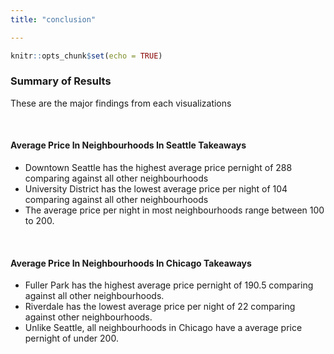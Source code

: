 ```yaml
---
title: "conclusion"

---
```


```r
knitr::opts_chunk$set(echo = TRUE)
```

### Summary of Results
These are the major findings from each visualizations

<br>

#### Average Price In Neighbourhoods In Seattle Takeaways
* Downtown Seattle has the highest average price pernight of 288 comparing against all other neighbourhoods
* University District has the lowest average price per night of 104 comparing against all other neighbourhoods
* The average price per night in most neighbourhoods range between 100 to 200. 

<br>

#### Average Price In Neighbourhoods In Chicago Takeaways
* Fuller Park has the highest average price pernight of 190.5 comparing against all other neighbourhoods.
* Riverdale has the lowest average price per night of 22 comparing against other neighbourhoods.
* Unlike Seattle, all neighbourhoods in Chicago have a average price pernight of under 200. 
